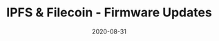 ---
title: IPFS & Filecoin - Firmware Updates
category: Project
status: publish
date: 2020-08-31
slug: Over-the-air firmware updates transmitted securely from IPFS to IoTeX devices
website:
twitter:
logo: https://wp.gcap1.iotex.io/wp-content/uploads/2020/09/firmware-iot.png
featured_img: https://wp.gcap1.iotex.io/wp-content/uploads/2020/09/firmware-iot.png
telegram:
---